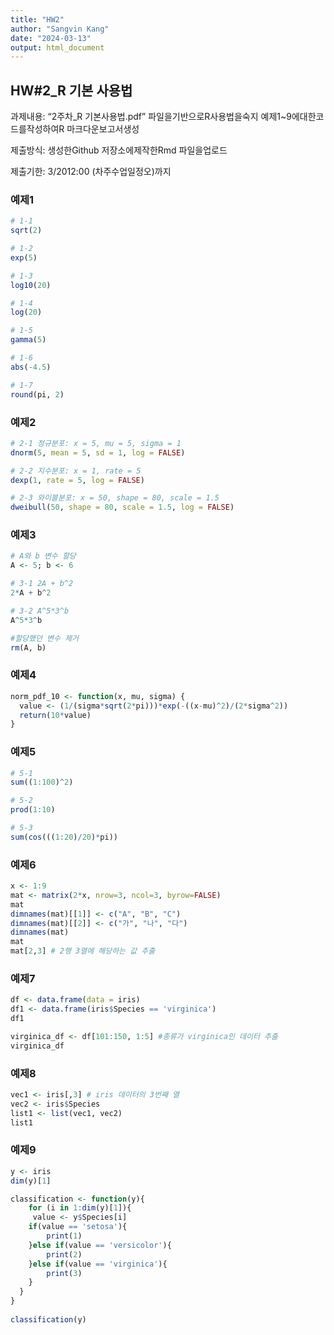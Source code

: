 ```yaml
---
title: "HW2"
author: "Sangvin Kang"
date: "2024-03-13"
output: html_document
---
```

## HW#2_R 기본 사용법  
과제내용:
“2주차_R 기본사용법.pdf” 파일을기반으로R사용법을숙지
예제1~9에대한코드를작성하여R 마크다운보고서생성

제출방식:
생성한Github 저장소에제작한Rmd 파일을업로드

제출기한: 
3/2012:00 (차주수업일정오)까지



### 예제1
```r
# 1-1 
sqrt(2)

# 1-2
exp(5)

# 1-3
log10(20)

# 1-4
log(20)

# 1-5
gamma(5)

# 1-6
abs(-4.5)

# 1-7
round(pi, 2)

```
### 예제2
```r
# 2-1 정규분포: x = 5, mu = 5, sigma = 1
dnorm(5, mean = 5, sd = 1, log = FALSE)

# 2-2 지수분포: x = 1, rate = 5
dexp(1, rate = 5, log = FALSE)

# 2-3 와이블분포: x = 50, shape = 80, scale = 1.5
dweibull(50, shape = 80, scale = 1.5, log = FALSE)

```



### 예제3
```r
# A와 b 변수 할당
A <- 5; b <- 6

# 3-1 2A + b^2
2*A + b^2

# 3-2 A^5*3^b
A^5*3^b

#할당했던 변수 제거
rm(A, b)
```
### 예제4
```r

norm_pdf_10 <- function(x, mu, sigma) {
  value <- (1/(sigma*sqrt(2*pi)))*exp(-((x-mu)^2)/(2*sigma^2))
  return(10*value)
}

```
### 예제5
```r
# 5-1
sum((1:100)^2)

# 5-2
prod(1:10)

# 5-3
sum(cos(((1:20)/20)*pi))

```
### 예제6
```r

x <- 1:9
mat <- matrix(2*x, nrow=3, ncol=3, byrow=FALSE)
mat              
dimnames(mat)[[1]] <- c("A", "B", "C")
dimnames(mat)[[2]] <- c("가", "나", "다")
dimnames(mat)
mat
mat[2,3] # 2행 3열에 해당하는 값 추출

```
### 예제7
```r

df <- data.frame(data = iris)
df1 <- data.frame(iris$Species == 'virginica')
df1

virginica_df <- df[101:150, 1:5] #종류가 virginica인 데이터 추출
virginica_df

```
### 예제8
```r

vec1 <- iris[,3] # iris 데이터의 3번째 열
vec2 <- iris$Species
list1 <- list(vec1, vec2)
list1


```
### 예제9
```r

y <- iris
dim(y)[1]

classification <- function(y){
    for (i in 1:dim(y)[1]){
     value <- y$Species[i]
    if(value == 'setosa'){
        print(1)
    }else if(value == 'versicolor'){
        print(2)
    }else if(value == 'virginica'){
        print(3)
    }
  }
} 
  
classification(y)

```